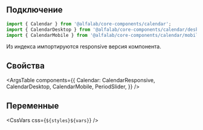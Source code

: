 
## Подключение

```jsx
import { Calendar } from '@alfalab/core-components/calendar';
import { CalendarDesktop } from '@alfalab/core-components/calendar/desktop';
import { CalendarMobile } from '@alfalab/core-components/calendar/mobile';
```

Из индекса импортируются responsive версия компонента.

## Свойства

<ArgsTable
    components={{
        Calendar: CalendarResponsive,
        CalendarDesktop,
        CalendarMobile,
        PeriodSlider,
    }}
/>

## Переменные

<CssVars
    css={`
        ${styles}${vars}
    `}
/>
